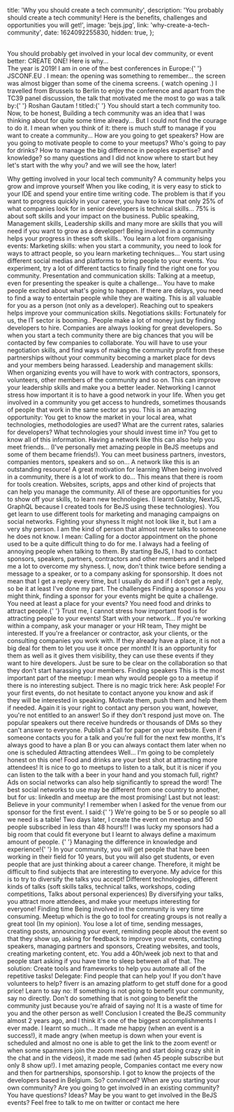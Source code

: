 
  title: 'Why you should create a tech community',
  description:
    'You probably should create a tech community! Here is the benefits, challenges and opportunities you will get!',
  image: 'bejs.jpg',
  link: 'why-create-a-tech-community',
  date: 1624092255830,
  hidden: true,
};


<br />
<FunkyWord>
  You should probably get involved in your local dev community, or event better:
  CREATE ONE! Here is why...
</FunkyWord>
<br />
<Paragraph>
  The year is 2019! I am in one of the best conferences in Europe:{' '}
  <BeautifulLink target="_blank" href="https://2019.jsconf.eu/">
    JSCONF.EU
  </BeautifulLink>
  . I mean: the opening was something to remember... the screen was almost
  bigger than some of the cinema screens. (
  <BeautifulLink target="_blank" href="https://youtu.be/o1rzsna263c?t=1215">
    watch opening
  </BeautifulLink>
  .) I travelled from Brussels to Berlin to enjoy the conference and apart from
  the TC39 panel discussion, the talk that motivated me the most to go was a
  talk by:{' '}
  <BeautifulLink target="_blank" href="https://twitter.com/roshangautam0">
    Roshan Gautam
  </BeautifulLink>
  ! titled:{' '}
  <BeautifulLink
    target="_blank"
    href="https://2019.jsconf.eu/roshan-gautam/you-should-start-a-tech-community-too.html"
  >
    You should start a tech community too.
  </BeautifulLink>
</Paragraph>
<Paragraph>
  Now, to be honest, Building a tech community was an idea that I was thinking
  about for quite some time already... But I could not find the courage to do
  it. I mean when you think of it: there is much stuff to manage if you want to
  create a community... How are you going to get speakers? How are you going to
  motivate people to come to your meetups? Who's going to pay for drinks? How to
  manage the big difference in peoples expertise? and knowledge? so many
  questions and I did not know where to start but hey let's start with the why
  you? and we will see the how, later!
</Paragraph>

<Heading tag="h2"> Why getting involved in your local tech community?</Heading>
<Heading tag="h3"> A community helps you grow and improve yourself </Heading>
<Paragraph>
  When you like coding, it is very easy to stick to your IDE and spend your
  entire time writing code. The problem is that if you want to progress quickly
  in your career, you have to know that only 25% of what companies look for in
  senior developers is technical skills... 75% is about soft skills and your
  impact on the business. Public speaking, Management skills, Leadership skills
  and many more are skills that you will need if you want to grow as a
  developer!
</Paragraph>
<Paragraph>
  Being involved in a community helps your progress in these soft skills.. You
  learn a lot from organising events: Marketing skills: when you start a
  community, you need to look for ways to attract people, so you learn marketing
  techniques... You start using different social medias and platforms to bring
  people to your events. You experiment, try a lot of different tactics to
  finally find the right one for you community. Presentation and communication
  skills: Talking at a meetup, even for presenting the speaker is quite a
  challenge... You have to make people excited about what's going to happen. If
  there are delays, you need to find a way to entertain people while they are
  waiting. This is all valuable for you as a person (not only as a developer).
  Reaching out to speakers helps improve your communication skills. Negotiations
  skills: Fortunately for us, the IT sector is booming.. People make a lot of
  money just by finding developers to hire. Companies are always looking for
  great developers. So when you start a tech community there are big chances
  that you will be contacted by few companies to collaborate. You will have to
  use your negotiation skills, and find ways of making the community profit from
  these partnerships without your community becoming a market place for devs and
  your members being harassed. Leadership and management skills: When organizing
  events you will have to work with contractors, sponsors, volunteers, other
  members of the community and so on. This can improve your leadership skills
  and make you a better leader.
</Paragraph>
<Heading tag="h3"> Networking </Heading>
<Paragraph>
  I cannot stress how important it is to have a good network in your life. When
  you get involved in a community you get access to hundreds, sometimes
  thousands of people that work in the same sector as you. This is an amazing
  opportunity: You get to know the market in your local area, what technologies,
  methodologies are used? What are the current rates, salaries for developers?
  What technologies your should invest time in? You get to know all of this
  information. Having a network like this can also help you meet friends...
  (I've personally met amazing people in BeJS meetups and some of them became
  friends!). You can meet business partners, investors, companies mentors,
  speakers and so on... A network like this is an outstanding resource!
</Paragraph>
<Heading tag="h3"> A great motivation for learning </Heading>
<Paragraph>
  When being involved in a community, there is a lot of work to do... This means
  that there is room for tools creation. Websites, scripts, apps and other kind
  of projects that can help you manage the community. All of these are
  opportunities for you to show off your skills, to learn new technologies. (I
  learnt Gatsby, NextJS, GraphQL because I created tools for BeJS using these
  technologies). You get learn to use different tools for marketing and managing
  campaigns on social networks.
</Paragraph>
<Heading tag="h3"> Fighting your shyness </Heading>
<Paragraph>
  It might not look like it, but I am a very shy person. I am the kind of person
  that almost never talks to someone he does not know. I mean: Calling for a
  doctor appointment on the phone used to be a quite difficult thing to do for
  me. I always had a feeling of annoying people when talking to them. By
  starting BeJS, I had to contact sponsors, speakers, partners, contractors and
  other members and it helped me a lot to overcome my shyness. I, now, don't
  think twice before sending a message to a speaker, or to a company asking for
  sponsorship. It does not mean that I get a reply every time, but I usually do
  and if I don't get a reply, so be it at least I've done my part.
</Paragraph>
<Heading tag="h2"> The challenges </Heading>
<Heading tag="h3"> Finding a sponsor </Heading>
<Paragraph>
  As you might think, finding a sponsor for your events might be quite a
  challenge. You need at least a place for your events? You need food and drinks
  to attract people.{' '}
  <FunkyWord>
    Trust me, I cannot stress how important food is for attracting people to
    your events!
  </FunkyWord>
  Start with your network... If you're working within a company, ask your manager
  or your HR team, They might be interested. If you're a freelancer or contractor,
  ask your clients, or the consulting companies you work with. If they already have
  a place, it is not a big deal for them to let you use it once per month! It is
  an opportunity for them as well as it gives them visibility, they can use these
  events if they want to hire developers. Just be sure to be clear on the collaboration
  so that they don't start harassing your members.
</Paragraph>
<Heading tag="h3"> Finding speakers </Heading>
<Paragraph>
  This is the most important part of the meetup: I mean why would people go to a
  meetup if there is no interesting subject. There is no magic trick here: Ask
  people! For your first events, do not hesitate to contact anyone you know and
  ask if they will be interested in speaking. Motivate them, push them and help
  them if needed. Again it is your right to contact any person you want,
  however, you're not entitled to an answer! So if they don't respond just move
  on. The popular speakers out there receive hundreds or thousands of DMs so
  they can't answer to everyone.
</Paragraph>
<Paragraph>
  Publish a Call for paper on your website. Even if someone contacts you for a
  talk and you're full for the next few months, It's always good to have a plan
  B or you can always contact them later when no one is scheduled
</Paragraph>
<Heading tag="h3"> Attracting attendees </Heading>
<Paragraph>
  Well... I'm going to be completely honest on this one! Food and drinks are
  your best shot at attracting more attendees! It is nice to go to meetups to
  listen to a talk, but it is nicer if you can listen to the talk with a beer in
  your hand and you stomach full, right? Ads on social networks can also help
  significantly to spread the word! The best social networks to use may be
  different from one country to another, but for us: linkedIn and meetup are the
  most promising! Last but not least: Believe in your community! I remember when
  I asked for the venue from our sponsor for the first event. I said:{' '}
  <FunkyWord>
    We're going to be 5 or so people so all we need is a table!
  </FunkyWord>
  Two days later, I create the event on meetup and 50 people subscribed in less than
  48 hours!!! I was lucky my sponsors had a big room that could fit everyone but
  I learnt to always define a maximum amount of people.
</Paragraph>
<Heading tag="h3">
  {' '}
  Managing the difference in knowledge and experience!{' '}
</Heading>
<Paragraph>
  In your community, you will get people that have been working in their field
  for 10 years, but you will also get students, or even people that are just
  thinking about a career change. Therefore, it might be difficult to find
  subjects that are interesting to everyone. My advice for this is to try to
  diversify the talks you accept! Different technologies, different kinds of
  talks (soft skills talks, technical talks, workshops, coding competitions,
  Talks about personal experiences) By diversifying your talks, you attract more
  attendees, and make your meetups interesting for everyone!
</Paragraph>
<Heading tag="h3"> Finding time </Heading>
<Paragraph>
  Being involved in the community is very time consuming. Meetup which is the go
  to tool for creating groups is not really a great tool (In my opinion). You
  lose a lot of time, sending messages, creating posts, announcing your event,
  reminding people about the event so that they show up, asking for feedback to
  improve your events, contacting speakers, managing partners and sponsors,
  Creating websites, and tools, creating marketing content, etc. You add a
  40h/week job next to that and people start asking if you have time to sleep
  between all of that. The solution: Create tools and frameworks to help you
  automate all of the repetitive tasks! Delegate: Find people that can help you!
  If you don't have volunteers to help? fiverr is an amazing platform to get
  stuff done for a good price! Learn to say no: If something is not going to
  benefit your community, say no directly. Don't do something that is not going
  to benefit the community just because you're afraid of saying no! It is a
  waste of time for you and the other person as well!
</Paragraph>
<Heading tag="h2"> Conclusion </Heading>
<Paragraph>
  I created the BeJS community almost 2 years ago, and I think it's one of the
  biggest accomplishments I ever made. I learnt so much... It made me happy
  (when an event is a success!), it made angry (when meetup is down when your
  event is scheduled and almost no one is able to get the link to the zoom
  event! or when some spammers join the zoom meeting and start doing crazy shit
  in the chat and in the videos), it made me sad (when 45 people subscribe but
  only 8 show up!). I met amazing people, Companies contact me every now and
  then for partnerships, sponsorship. I got to know the projects of the
  developers based in Belgium.
</Paragraph>
<Paragraph>
  So? convinced? When are you starting your own community? Are you going to get
  involved in an existing community? You have questions? Ideas? May be you want
  to get involved in the BeJS events? Feel free to talk to me on
  <BeautifulLink href="https://twitter.com/intent/tweet?screen_name=Aymen_Ben_Amor&ref_src=twsrc%5Etfw">
    twitter
  </BeautifulLink> or contact me <BeautifulLink href="mailto:contact@bejs.io">here</BeautifulLink>
</Paragraph>
